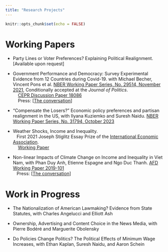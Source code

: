 ```yaml
---
title: "Research Projects"
---
```


```r
knitr::opts_chunk$set(echo = FALSE)
```

# Working Papers
-	Party Lines or Voter Preferences? Explaining Political Realignment. [Available upon request]

- Government Performance and Democracy: Survey Experimental Evidence from 12 Countries during Covid-19. with Michael Becher, Vincent Pons et al. [NBER Working Paper Series, No. 29514, November 2021](
https://www.nber.org/system/files/working_papers/w29514/w29514.pdf), Conditionally accepted at the <em>Journal of Politics</em>.   <br />
&nbsp;&nbsp;&nbsp;  [CEPR Discussion Paper 18086](https://cepr.org/publications/dp18086)  <br />
&nbsp;&nbsp;&nbsp; Press: [[The conversation](https://theconversation.com/es-la-democracia-el-chivo-expiatorio-de-la-pandemia-174253)]

 - “Compensate the Losers?” Economic policy preferences and partisan realignment in the US, with Ilyana Kuziemko and Suresh Naidu. [NBER Working Paper Series, No. 31794, October 2023]( ) 
 
- Weather Shocks, Income and Inequality.  <br />
&nbsp;&nbsp;&nbsp;First 2021 Joseph Stiglitz Essay Prize of the [International Economic Association](https://www.iea-world.org). <br />
&nbsp;&nbsp;&nbsp; [Working Paper](http://piketty.pse.ens.fr/files/Laubier2018.pdf)

- Non-linear Impacts of Climate Change on Income and Inequality in Viet Nam, with Phan Duy Anh, Etienne Espagne and Ngo Duc Thanh. [AFD Working Paper 2019-101](https://www.afd.fr/fr/media/download/11775) <br />
&nbsp;&nbsp;&nbsp;Press: [[The conversation](https://theconversation.com/inegalites-face-au-changement-climatique-la-balle-est-dans-le-camp-des-plus-riches-116616)]

# Work in Progress

- The Nationalization of American Lawmaking? Evidence from State Statutes, with Charles Angelucci and Elliott Ash

- Ownership, Advertising and Content Choice in the News Media, with Pierre Bodéré and Marguerite Obolensky

- Do Policies Change Politics? The Political Effects of Minimum Wage Increases, with Ethan Kaplan, Suresh Naidu, and Aaron Schein



